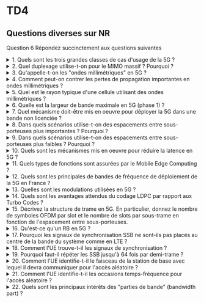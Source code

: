 # TD4

## Questions diverses sur NR

Question 6 Répondez succinctement aux questions suivantes

<details>
<summary>1. Quels sont les trois grandes classes de cas d'usage de la 5G ?</summary>

- eMBB : evolved Mobile Broadband
- URLLC : Ultra Reliable Low Latency
- Communications, mMTC : Massive Machine Type Communications

</details>

<details>
<summary>2. Quel duplexage utilise-t-on pour le MIMO massif ? Pourquoi ?</summary>

TDD pour pouvoir estimer plus facilement le canal

</details>


<details>
<summary>3. Qu'appelle-t-on les "ondes millimétriques" en 5G ?</summary>

Les fréquences porteuses entre 22 et 52 GHz.

</details>


<details>
<summary>4. Comment peut-on contrer les pertes de propagation importantes en ondes millimétriques ?</summary>

En augmentant le nombre d'antennes et en effectuant de la formation de faisceaux (beamforming).

</details>


<details>
<summary>5. Quel est le rayon typique d'une cellule utilisant des ondes millimétriques ?</summary>

200m

</details>

<details>
<summary>6. Quelle est la largeur de bande maximale en 5G (phase 1) ?</summary>

400 MHz

</details>


<details>
<summary>7. Quel mécanisme doit-être mis en oeuvre pour déployer la 5G dans une bande non licenciée ?</summary>

Listen-Before-Talk.

</details>

<details>
<summary>8. Dans quels scénarios utilise-t-on des espacements entre sous-porteuses plus importantes ? Pourquoi ?</summary>

- URLLC car on veut des symbole de courte durée
- eMBB car on utilise de larges bande et on veut une taille de FFT raisonnable
- mmW car on utilise de larges bandes et que l'interférence entre sous-porteuses augmente avec la fréquence porteuse.

</details>

<details>
<summary>9. Dans quels scénarios utilise-t-on des espacements entre sous-porteuses plus faibles ? Pourquoi ?</summary>

mMTC car on veut une meilleure couverture, fréquences en dessous de 6 GHz car les bandes sont plus petites et les cellules plus grandes (plus d'interférence entre symboles, donc un préfixe cyclique plus grand).

</details>


<details>
<summary>10. Quels sont les mécanismes mis en oeuvre pour réduire la latence en 5G ?</summary>

TDD dynamique, pas de relations temporelles fixes (par exemple la place du PDCCH n'est pas fixe), ACK dans le même slot que la transmission de données, préemption des ressources par le trafic critique.

</details>

<details>
<summary>11. Quels types de fonctions sont assurées par le Mobile Edge Computing ?</summary>

Traitement du signal (par ex. MIMO), applications avec calculs intensifs ou nécessitant beaucoup de mémoire, éventuellement mise en cache de contenus populaires.

</details>

<details>
<summary>12. Quels sont les principales de bandes de fréquence de déploiement de la 5G en France ?</summary>

700MHz, 3.5GHz, plus tard 26GHz.

</details>

<details>
<summary>13. Quelles sont les modulations utilisées en 5G ?</summary>

- π/2-BPSK
- QPSK
- 16-QAM
- 64-QAM
- 256-QAM.

</details>

<details>
<summary>14. Quels sont les avantages attendus du codage LDPC par rapport aux Turbo Codes ?</summary>

Meilleures performances à taux de codage élevé, moindre complexité d'encodage et de décodage, décodage parallélisable et donc avec un délai plus faible.

</details>

<details>
<summary>15. Décrivez la structure de trame en 5G. En particulier, donnez le nombre de symboles OFDM par slot et le nombre de slots par sous-trame en fonction de l'espacement entre sous-porteuses.</summary>

- 1 trame (10ms) = 10 sous-trames (1ms).
- 1 sous-trame = 1 slot (15kHz), 2 slots (30kHz), 4 slots (60kHz), 8 slots (120kHz), 16 slots (240 kHz).
- 1 slot = 14 symboles OFDM.

</details>

<details>
<summary>16. Qu'est-ce qu'un RB en 5G ?</summary>

12 sous-porteuses.

</details>

<details>
<summary>17. Pourquoi les signaux de synchronisation SSB ne sont-ils pas placés au centre de la bande du système comme en LTE ?</summary>

On veut pouvoir "confiner" un terminal dans une sous-partie de la bande.

</details>

<details>
<summary>18. Comment l'UE trouve-t-il les signaux de synchronisation ?</summary>

Il parcourt un ensemble de fréquences possibles espacées de 1.44MHz (synchronization raster).

</details>

<details>
<summary>19. Pourquoi faut-il répéter les SSB jusqu'à 64 fois par demi-trame ?</summary>

Chaque faisceau diffuse son propre SSB.

</details>


<details>
<summary>20. Comment l'UE identifie-t-il le faisceau de la station de base avec lequel il devra communiquer pour l'accès aléatoire ?</summary>

Il lit l'index du faisceau dans le MIB.

</details>

<details>
<summary>21. Comment l'UE identifie-t-il les occasions temps-fréquence pour l'accès aléatoire ?</summary>

Un SIB lui indique les occasions à utiliser en fonction de l'index du faisceau détecté au moment de la synchronisation.

</details>

<details>
<summary>22. Quels sont les principaux intérêts des "parties de bande" (bandwidth part) ?</summary>

Permettre à un terminal de n'utiliser qu'une partie de la bande soit parce que son trafic est faible, soit pour économiser son énergie, soit parce qu'il n'est pas capable de décoder toute la bande.
</details>

